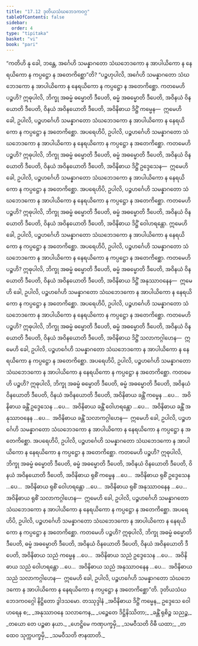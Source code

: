 ```yaml
---
title: "17.12 ဒုတိယသံဃဘေဒကဝဂ္ဂ"
tableOfContents: false
sidebar:
  order: 4
type: "tipitaka"
basket: "vi"
book: "pari"
---
```



<DynamicBreadcrumb />

<Division number="460" book="pari">

<Paragraph number="2151" book="pari">
“ကတိဟိ နု ခေါ, ဘန္တေ, အင်္ဂေဟိ သမန္နာဂတော သံဃဘေဒကော န အာပါယိကော န နေရယိကော န ကပ္ပဋ္ဌော န အတေကိစ္ဆော”တိ?
</Paragraph>

<Paragraph number="2152" book="pari">
“ပဉ္စဟုပါလိ, အင်္ဂေဟိ သမန္နာဂတော သံဃဘေဒကော န အာပါယိကော န နေရယိကော န ကပ္ပဋ္ဌော န အတေကိစ္ဆော. ကတမေဟိ ပဉ္စဟိ? ဣဓုပါလိ, ဘိက္ခု အဓမ္မံ ဓမ္မောတိ ဒီပေတိ, ဓမ္မံ အဓမ္မောတိ ဒီပေတိ, အဝိနယံ ဝိနယောတိ ဒီပေတိ, ဝိနယံ အဝိနယောတိ ဒီပေတိ, အဝိနိဓာယ ဒိဋ္ဌိံ ကမ္မေန—  ဣမေဟိ ခေါ, ဥပါလိ, ပဉ္စဟင်္ဂေဟိ သမန္နာဂတော သံဃဘေဒကော န အာပါယိကော န နေရယိကော န ကပ္ပဋ္ဌော န အတေကိစ္ဆော.
</Paragraph>

<Paragraph number="2153" book="pari">
အပရေဟိပိ, ဥပါလိ, ပဉ္စဟင်္ဂေဟိ သမန္နာဂတော သံဃဘေဒကော န အာပါယိကော န နေရယိကော န ကပ္ပဋ္ဌော န အတေကိစ္ဆော. ကတမေဟိ ပဉ္စဟိ? ဣဓုပါလိ, ဘိက္ခု အဓမ္မံ ဓမ္မောတိ ဒီပေတိ, ဓမ္မံ အဓမ္မောတိ ဒီပေတိ, အဝိနယံ ဝိနယောတိ ဒီပေတိ, ဝိနယံ အဝိနယောတိ ဒီပေတိ, အဝိနိဓာယ ဒိဋ္ဌိံ ဥဒ္ဒေသေန—  ဣမေဟိ ခေါ, ဥပါလိ, ပဉ္စဟင်္ဂေဟိ သမန္နာဂတော သံဃဘေဒကော န အာပါယိကော န နေရယိကော န ကပ္ပဋ္ဌော န အတေကိစ္ဆော.
</Paragraph>

<Paragraph number="2154" book="pari">
အပရေဟိပိ, ဥပါလိ, ပဉ္စဟင်္ဂေဟိ သမန္နာဂတော သံဃဘေဒကော န အာပါယိကော န နေရယိကော န ကပ္ပဋ္ဌော န အတေကိစ္ဆော. ကတမေဟိ ပဉ္စဟိ? ဣဓုပါလိ, ဘိက္ခု အဓမ္မံ ဓမ္မောတိ ဒီပေတိ, ဓမ္မံ အဓမ္မောတိ ဒီပေတိ, အဝိနယံ ဝိနယောတိ ဒီပေတိ, ဝိနယံ အဝိနယောတိ ဒီပေတိ, အဝိနိဓာယ ဒိဋ္ဌိံ ဝေါဟရန္တော. ဣမေဟိ ခေါ, ဥပါလိ, ပဉ္စဟင်္ဂေဟိ သမန္နာဂတော သံဃဘေဒကော န အာပါယိကော န နေရယိကော န ကပ္ပဋ္ဌော န အတေကိစ္ဆော.
</Paragraph>

<Paragraph number="2155" book="pari">
အပရေဟိပိ, ဥပါလိ, ပဉ္စဟင်္ဂေဟိ သမန္နာဂတော သံဃဘေဒကော န အာပါယိကော န နေရယိကော န ကပ္ပဋ္ဌော န အတေကိစ္ဆော. ကတမေဟိ ပဉ္စဟိ? ဣဓုပါလိ, ဘိက္ခု အဓမ္မံ ဓမ္မောတိ ဒီပေတိ, ဓမ္မံ အဓမ္မောတိ ဒီပေတိ, အဝိနယံ ဝိနယောတိ ဒီပေတိ, ဝိနယံ အဝိနယောတိ ဒီပေတိ, အဝိနိဓာယ ဒိဋ္ဌိံ အနုဿာဝနေန—  ဣမေဟိ ခေါ, ဥပါလိ, ပဉ္စဟင်္ဂေဟိ သမန္နာဂတော သံဃဘေဒကော န အာပါယိကော န နေရယိကော န ကပ္ပဋ္ဌော န အတေကိစ္ဆော.
</Paragraph>

<Paragraph number="2156" book="pari">
အပရေဟိပိ, ဥပါလိ, ပဉ္စဟင်္ဂေဟိ သမန္နာဂတော သံဃဘေဒကော န အာပါယိကော န နေရယိကော န ကပ္ပဋ္ဌော န အတေကိစ္ဆော. ကတမေဟိ ပဉ္စဟိ? ဣဓုပါလိ, ဘိက္ခု အဓမ္မံ ဓမ္မောတိ ဒီပေတိ, ဓမ္မံ အဓမ္မောတိ ဒီပေတိ, အဝိနယံ ဝိနယောတိ ဒီပေတိ, ဝိနယံ အဝိနယောတိ ဒီပေတိ, အဝိနိဓာယ ဒိဋ္ဌိံ သလာကဂ္ဂါဟေန—  ဣမေဟိ ခေါ, ဥပါလိ, ပဉ္စဟင်္ဂေဟိ သမန္နာဂတော သံဃဘေဒကော န အာပါယိကော န နေရယိကော န ကပ္ပဋ္ဌော န အတေကိစ္ဆော.
</Paragraph>

<Paragraph number="2157" book="pari">
အပရေဟိပိ, ဥပါလိ, ပဉ္စဟင်္ဂေဟိ သမန္နာဂတော သံဃဘေဒကော န အာပါယိကော န နေရယိကော န ကပ္ပဋ္ဌော န အတေကိစ္ဆော. ကတမေဟိ ပဉ္စဟိ? ဣဓုပါလိ, ဘိက္ခု အဓမ္မံ ဓမ္မောတိ ဒီပေတိ, ဓမ္မံ အဓမ္မောတိ ဒီပေတိ, အဝိနယံ ဝိနယောတိ ဒီပေတိ, ဝိနယံ အဝိနယောတိ ဒီပေတိ, အဝိနိဓာယ ခန္တိံ ကမ္မေန …ပေ…  အဝိနိဓာယ ခန္တိံ ဥဒ္ဒေသေန …ပေ…  အဝိနိဓာယ ခန္တိံ ဝေါဟရန္တော …ပေ…  အဝိနိဓာယ ခန္တိံ အနုဿာဝနေန …ပေ…  အဝိနိဓာယ ခန္တိံ သလာကဂ္ဂါဟေန—  ဣမေဟိ ခေါ, ဥပါလိ, ပဉ္စဟင်္ဂေဟိ သမန္နာဂတော သံဃဘေဒကော န အာပါယိကော န နေရယိကော န ကပ္ပဋ္ဌော န အတေကိစ္ဆော.
</Paragraph>

<Paragraph number="2158" book="pari">
အပရေဟိပိ, ဥပါလိ, ပဉ္စဟင်္ဂေဟိ သမန္နာဂတော သံဃဘေဒကော န အာပါယိကော န နေရယိကော န ကပ္ပဋ္ဌော န အတေကိစ္ဆော. ကတမေဟိ ပဉ္စဟိ? ဣဓုပါလိ, ဘိက္ခု အဓမ္မံ ဓမ္မောတိ ဒီပေတိ, ဓမ္မံ အဓမ္မောတိ ဒီပေတိ, အဝိနယံ ဝိနယောတိ ဒီပေတိ, ဝိနယံ အဝိနယောတိ ဒီပေတိ, အဝိနိဓာယ ရုစိံ ကမ္မေန …ပေ…  အဝိနိဓာယ ရုစိံ ဥဒ္ဒေသေန …ပေ…  အဝိနိဓာယ ရုစိံ ဝေါဟရန္တော …ပေ…  အဝိနိဓာယ ရုစိံ အနုဿာဝနေန …ပေ…  အဝိနိဓာယ ရုစိံ သလာကဂ္ဂါဟေန—  ဣမေဟိ ခေါ, ဥပါလိ, ပဉ္စဟင်္ဂေဟိ သမန္နာဂတော သံဃဘေဒကော န အာပါယိကော န နေရယိကော န ကပ္ပဋ္ဌော န အတေကိစ္ဆော.
</Paragraph>

<Paragraph number="2159" book="pari">
အပရေဟိပိ, ဥပါလိ, ပဉ္စဟင်္ဂေဟိ သမန္နာဂတော သံဃဘေဒကော န အာပါယိကော န နေရယိကော န ကပ္ပဋ္ဌော န အတေကိစ္ဆော. ကတမေဟိ ပဉ္စဟိ? ဣဓုပါလိ, ဘိက္ခု အဓမ္မံ ဓမ္မောတိ ဒီပေတိ, ဓမ္မံ အဓမ္မောတိ ဒီပေတိ, အဝိနယံ ဝိနယောတိ ဒီပေတိ, ဝိနယံ အဝိနယောတိ ဒီပေတိ, အဝိနိဓာယ သညံ ကမ္မေန …ပေ…  အဝိနိဓာယ သညံ ဥဒ္ဒေသေန …ပေ…  အဝိနိဓာယ သညံ ဝေါဟရန္တော …ပေ…  အဝိနိဓာယ သညံ အနုဿာဝနေန …ပေ…  အဝိနိဓာယ သညံ သလာကဂ္ဂါဟေန—  ဣမေဟိ ခေါ, ဥပါလိ, ပဉ္စဟင်္ဂေဟိ သမန္နာဂတော သံဃဘေဒကော န အာပါယိကော န နေရယိကော န ကပ္ပဋ္ဌော န အတေကိစ္ဆော”တိ.

</Paragraph>
</Division>

<Paragraph number="2160" type="center" book="pari">
ဒုတိယသံဃဘေဒကဝဂ္ဂေါ နိဋ္ဌိတော ဒွါဒသမော.



</Paragraph>

<Paragraph number="2161" type="center" book="pari">
တဿုဒ္ဒါနံ


</Paragraph>

<Paragraph number="2162" type="verses" book="pari">
_အဝိနိဓာယ ဒိဋ္ဌိံ ကမ္မေန,_  
ဥဒ္ဒေသေ ဝေါဟရေန စ;_  
_အနုဿာဝနေ သလာကေန,_  
_ပဉ္စေတေ ဒိဋ္ဌိနိဿိတာ;_  
_ခန္တိံ ရုစိဉ္စ သညဉ္စ,_  
_တယော တေ ပဉ္စဓာ နယာ._  

</Paragraph>

<Paragraph number="2163" type="verses" book="pari">
_ဟေဋ္ဌိမေ ကဏှပက္ခမှိ,_  
_သမဝီသတိ ဝိဓီ ယထာ;_  
_တထေဝ သုက္ကပက္ခမှိ,_  
_သမဝီသတိ ဇာနထာတိ._
</Paragraph>